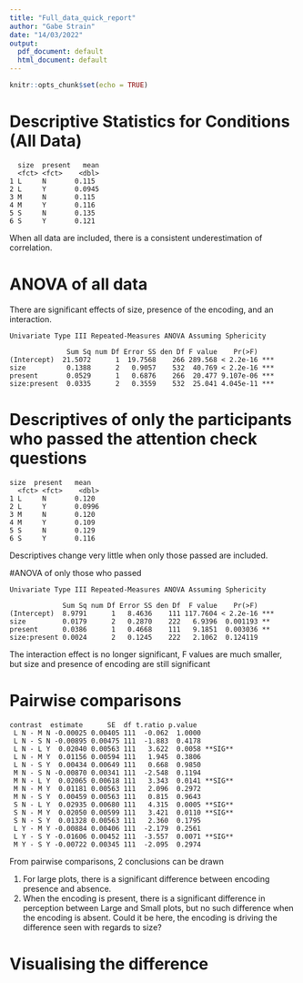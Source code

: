 ```yaml
---
title: "Full_data_quick_report"
author: "Gabe Strain"
date: "14/03/2022"
output:
  pdf_document: default
  html_document: default
---
```


```r
knitr::opts_chunk$set(echo = TRUE)
```

# Descriptive Statistics for Conditions (All Data)

```{}
  size  present   mean
  <fct> <fct>    <dbl>
1 L     N       0.115 
2 L     Y       0.0945
3 M     N       0.115 
4 M     Y       0.116 
5 S     N       0.135 
6 S     Y       0.121 
```

When all data are included, there is a consistent underestimation of correlation.

# ANOVA of all data

There are significant effects of size, presence of the encoding, and an interaction.

```{}
Univariate Type III Repeated-Measures ANOVA Assuming Sphericity

              Sum Sq num Df Error SS den Df F value    Pr(>F)    
(Intercept)  21.5072      1  19.7568    266 289.568 < 2.2e-16 ***
size          0.1388      2   0.9057    532  40.769 < 2.2e-16 ***
present       0.0529      1   0.6876    266  20.477 9.107e-06 ***
size:present  0.0335      2   0.3559    532  25.041 4.045e-11 ***
```

# Descriptives of only the participants who passed the attention check questions

```{}
size  present   mean
  <fct> <fct>    <dbl>
1 L     N       0.120 
2 L     Y       0.0996
3 M     N       0.120 
4 M     Y       0.109 
5 S     N       0.129 
6 S     Y       0.116 
```


Descriptives change very little when only those passed are included.

#ANOVA of only those who passed

```{}
Univariate Type III Repeated-Measures ANOVA Assuming Sphericity

             Sum Sq num Df Error SS den Df  F value    Pr(>F)    
(Intercept)  8.9791      1   8.4636    111 117.7604 < 2.2e-16 ***
size         0.0179      2   0.2870    222   6.9396  0.001193 ** 
present      0.0386      1   0.4668    111   9.1851  0.003036 ** 
size:present 0.0024      2   0.1245    222   2.1062  0.124119  
```

The interaction effect is no longer significant, F values are much smaller, but 
size and presence of encoding are still significant

# Pairwise comparisons

```{}
contrast  estimate      SE  df t.ratio p.value
 L N - M N -0.00025 0.00405 111  -0.062  1.0000
 L N - S N -0.00895 0.00475 111  -1.883  0.4178
 L N - L Y  0.02040 0.00563 111   3.622  0.0058 **SIG**
 L N - M Y  0.01156 0.00594 111   1.945  0.3806
 L N - S Y  0.00434 0.00649 111   0.668  0.9850
 M N - S N -0.00870 0.00341 111  -2.548  0.1194
 M N - L Y  0.02065 0.00618 111   3.343  0.0141 **SIG**
 M N - M Y  0.01181 0.00563 111   2.096  0.2972
 M N - S Y  0.00459 0.00563 111   0.815  0.9643
 S N - L Y  0.02935 0.00680 111   4.315  0.0005 **SIG**
 S N - M Y  0.02050 0.00599 111   3.421  0.0110 **SIG**
 S N - S Y  0.01328 0.00563 111   2.360  0.1795
 L Y - M Y -0.00884 0.00406 111  -2.179  0.2561
 L Y - S Y -0.01606 0.00452 111  -3.557  0.0071 **SIG**
 M Y - S Y -0.00722 0.00345 111  -2.095  0.2974

```


From pairwise comparisons, 2 conclusions can be drawn

 1. For large plots, there is a significant difference between encoding presence and absence.
 2. When the encoding is present, there is a significant difference in perception between Large and Small plots,
 but no such difference when the encoding is absent. Could it be here, the encoding is driving the difference 
 seen with regards to size?

# Visualising the difference

```r

```











